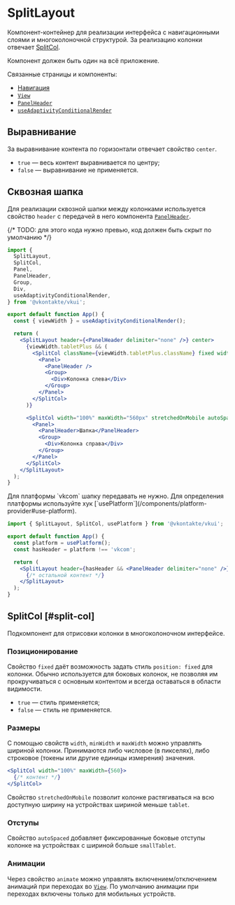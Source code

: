 <Overview>

# SplitLayout

Компонент-контейнер для реализации интерфейса с навигационными слоями и многоколоночной структурой. За реализацию колонки отвечает
[SplitCol](#split-col).

<Callout>Компонент должен быть один на всё приложение.</Callout>

Связанные страницы и компоненты:

- [Навигация](/overview/navigation)
- [`View`](/components/view)
- [`PanelHeader`](/components/panel-header)
- [`useAdaptivityConditionalRender`](/components/use-adaptivity-conditional-render)

</Overview>

## Выравнивание

За выравнивание контента по горизонтали отвечает свойство `center`.

- `true` — весь контент выравнивается по центру;
- `false` — выравнивание не применяется.

## Сквозная шапка

Для реализации сквозной шапки между колонками используется свойство `header` с передачей в него компонента [`PanelHeader`](/components/panel-header).

{/* TODO: для этого кода нужно превью, код должен быть скрыт по умолчанию */}

```jsx
import {
  SplitLayout,
  SplitCol,
  Panel,
  PanelHeader,
  Group,
  Div,
  useAdaptivityConditionalRender,
} from '@vkontakte/vkui';

export default function App() {
  const { viewWidth } = useAdaptivityConditionalRender();

  return (
    <SplitLayout header={<PanelHeader delimiter="none" />} center>
      {viewWidth.tabletPlus && (
        <SplitCol className={viewWidth.tabletPlus.className} fixed width={280} maxWidth={280}>
          <Panel>
            <PanelHeader />
            <Group>
              <Div>Колонка слева</Div>
            </Group>
          </Panel>
        </SplitCol>
      )}

      <SplitCol width="100%" maxWidth="560px" stretchedOnMobile autoSpaced>
        <Panel>
          <PanelHeader>Шапка</PanelHeader>
          <Group>
            <Div>Колонка справа</Div>
          </Group>
        </Panel>
      </SplitCol>
    </SplitLayout>
  );
}
```

<Callout>
Для платформы `vkcom` шапку передавать не нужно. Для определения платформы используйте хук [`usePlatform`](/components/platform-provider#use-platform).

```jsx
import { SplitLayout, SplitCol, usePlatform } from '@vkontakte/vkui';

export default function App() {
  const platform = usePlatform();
  const hasHeader = platform !== 'vkcom';

  return (
    <SplitLayout header={hasHeader && <PanelHeader delimiter="none" />}>
      {/* остальной контент */}
    </SplitLayout>
  );
}
```

</Callout>

## SplitCol [#split-col]

Подкомпонент для отрисовки колонки в многоколоночном интерфейсе.

### Позиционирование

Свойство `fixed` даёт возможность задать стиль `position: fixed` для колонки.
Обычно используется для боковых колонок, не позволяя им прокручиваться с основным контентом и всегда оставаться в области видимости.

- `true` — стиль применяется;
- `false` — стиль не применяется.

### Размеры

С помощью свойств `width`, `minWidth` и `maxWidth` можно управлять шириной колонки. Принимаются либо числовое (в пикселях), либо
строковое (токены или другие единицы измерения) значения.

```jsx
<SplitCol width="100%" maxWidth={560}>
  {/* контент */}
</SplitCol>
```

Свойство `stretchedOnMobile` позволит колонке растягиваться на всю доступную ширину на устройствах шириной меньше `tablet`.

### Отступы

Свойство `autoSpaced` добавляет фиксированные боковые отступы колонке на устройствах с шириной больше `smallTablet`.

### Анимации

Через свойство `animate` можно управлять включением/отключением анимаций при переходах во [`View`](/components/view). По умолчанию
анимации при переходах включены только для мобильных устройств.
